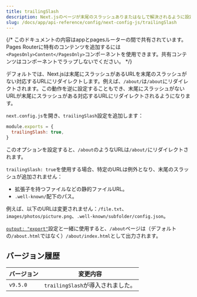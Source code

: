```yaml
---
title: trailingSlash
description: Next.jsのページが末尾のスラッシュありまたはなしで解決されるように設定する。
slug: /docs/app/api-reference/config/next-config-js/trailingSlash
---
```


{/* このドキュメントの内容はappとpagesルーターの間で共有されています。Pages Routerに特有のコンテンツを追加するには`<PagesOnly>Content</PagesOnly>`コンポーネントを使用できます。共有コンテンツはコンポーネントでラップしないでください。 */}

デフォルトでは、Next.jsは末尾にスラッシュがあるURLを末尾のスラッシュがない対応するURLにリダイレクトします。例えば、`/about/`は`/about`にリダイレクトされます。この動作を逆に設定することもでき、末尾にスラッシュがないURLが末尾にスラッシュがある対応するURLにリダイレクトされるようになります。

`next.config.js`を開き、`trailingSlash`設定を追加します：

```js filename="next.config.js"
module.exports = {
  trailingSlash: true,
}
```

このオプションを設定すると、`/about`のようなURLは`/about/`にリダイレクトされます。

`trailingSlash: true`を使用する場合、特定のURLは例外となり、末尾のスラッシュが追加されません：

- 拡張子を持つファイルなどの静的ファイルURL。
- `.well-known/`配下のパス。

例えば、以下のURLは変更されません：`/file.txt`、`images/photos/picture.png`、`.well-known/subfolder/config.json`。

[`output: "export"`](/docs/app/building-your-application/deploying/static-exports)設定と一緒に使用すると、`/about`ページは（デフォルトの`/about.html`ではなく）`/about/index.html`として出力されます。

## バージョン履歴

| バージョン | 変更内容                |
| -------- | ---------------------- |
| `v9.5.0` | `trailingSlash`が導入されました。 |

